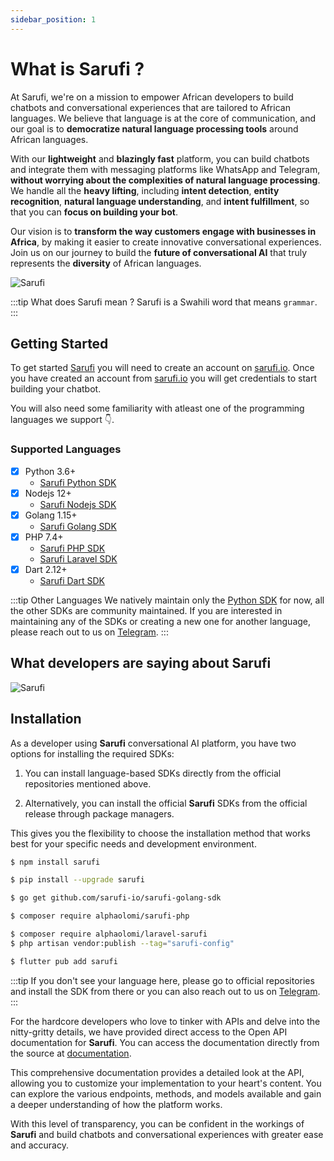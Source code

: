 ```yaml
---
sidebar_position: 1
---
```



# What is Sarufi ?

At Sarufi, we're on a mission to empower African developers to build chatbots and conversational experiences that are tailored to African languages. We believe that language is at the core of communication, and our goal is to **democratize natural language processing tools** around African languages.

With our **lightweight** and **blazingly fast** platform, you can build chatbots and integrate them with messaging platforms like WhatsApp and Telegram, **without worrying about the complexities of natural language processing**. We handle all the **heavy lifting**, including **intent detection**, **entity recognition**, **natural language understanding**, and **intent fulfillment**, so that you can **focus on building your bot**.

Our vision is to **transform the way customers engage with businesses in Africa**, by making it easier to create innovative conversational experiences. Join us on our journey to build the **future of conversational AI** that truly represents the **diversity** of African languages.

![Sarufi](/img/undraw_artificial_intelligence_re_enpp.svg)

:::tip What does Sarufi mean ?
Sarufi is a Swahili word that means `grammar`.
:::

## Getting Started

To get started [Sarufi](https://sarufi.io/) you will need to create an account on [sarufi.io](https://sarufi.io/). Once you have created an account from [sarufi.io](https://sarufi.io/) you will get credentials to start building your chatbot.

You will also need some familiarity with atleast one of the programming languages we support 👇.

### Supported Languages

- [x] Python 3.6+
  - [Sarufi Python SDK](https://github.com/sarufi-io/sarufi-python-sdk)
- [x] Nodejs 12+
  - [Sarufi Nodejs SDK](https://github.com/sarufi-io/sarufi-js)
- [x] Golang 1.15+
  - [Sarufi Golang SDK](https://github.com/sarufi-io/sarufi-golang-sdk)
- [x] PHP 7.4+
  - [Sarufi PHP SDK](https://github.com/sarufi-io/sarufi-php)
  - [Sarufi Laravel SDK](https://github.com/sarufi-io/laravel-sarufi)
- [x] Dart 2.12+
  - [Sarufi Dart SDK](https://github.com/sarufi-io/sarufi-dart-sdk)

:::tip Other Languages
We natively maintain only the [Python SDK](https://github.com/sarufi-io/sarufi-python-sdk) for now, all the other SDKs are community maintained.
If you are interested in maintaining any of the SDKs or creating a new one for another language,
please reach out to us on [Telegram](https://t.me/neurotechafrica).
:::

## What developers are saying about Sarufi

![Sarufi](/img/wekesa.png)

## Installation

As a developer using **Sarufi** conversational AI platform, you have two options for installing the required SDKs:

1. You can install language-based SDKs directly from the official repositories mentioned above.

2. Alternatively, you can install the official **Sarufi** SDKs from the official release through package managers.

This gives you the flexibility to choose the installation method that works best for your specific needs and development environment.

<Tabs>
<TabItem value="js" label="JavaScript">

```bash
$ npm install sarufi
```

</TabItem>

<TabItem value="py" label="Python">

```bash
$ pip install --upgrade sarufi
```

</TabItem>

<TabItem value="go" label="Golang">

```bash
$ go get github.com/sarufi-io/sarufi-golang-sdk
```

</TabItem>

<TabItem value="php-laravel" label="PHP">

```bash
$ composer require alphaolomi/sarufi-php
```

</TabItem>

<TabItem value="php" label="Laravel">

```bash
$ composer require alphaolomi/laravel-sarufi
$ php artisan vendor:publish --tag="sarufi-config"
```

</TabItem>

<TabItem value="dart" label="Dart">

```bash
$ flutter pub add sarufi
```

</TabItem>

</Tabs>

:::tip
If you don't see your language here, please go to official repositories and install the SDK from there or you can also reach out to us on [Telegram](https://t.me/neurotechafrica).
:::

For the hardcore developers who love to tinker with APIs and delve into the nitty-gritty details, we have provided direct access to the Open API documentation for **Sarufi**. You can access the documentation directly from the source at [documentation](https://neurotech-africa.stoplight.io/docs/sarufi/).

This comprehensive documentation provides a detailed look at the API, allowing you to customize your implementation to your heart's content. You can explore the various endpoints, methods, and models available and gain a deeper understanding of how the platform works.

With this level of transparency, you can be confident in the workings of **Sarufi** and build chatbots and conversational experiences with greater ease and accuracy.
